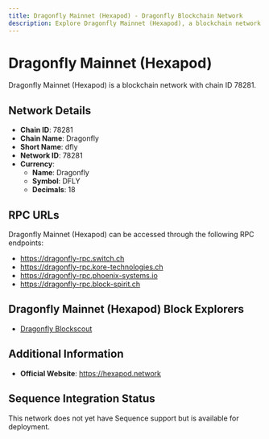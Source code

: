 ```yaml
--- 
title: Dragonfly Mainnet (Hexapod) - Dragonfly Blockchain Network
description: Explore Dragonfly Mainnet (Hexapod), a blockchain network with chain ID 78281. Learn about its native currency, Dragonfly, and how to interact with the network.
---
```


# Dragonfly Mainnet (Hexapod)

Dragonfly Mainnet (Hexapod) is a blockchain network with chain ID 78281.

## Network Details

- **Chain ID**: 78281
- **Chain Name**: Dragonfly
- **Short Name**: dfly
- **Network ID**: 78281
- **Currency**: 
  - **Name**: Dragonfly
  - **Symbol**: DFLY
  - **Decimals**: 18

## RPC URLs

Dragonfly Mainnet (Hexapod) can be accessed through the following RPC endpoints:

- https://dragonfly-rpc.switch.ch
- https://dragonfly-rpc.kore-technologies.ch
- https://dragonfly-rpc.phoenix-systems.io
- https://dragonfly-rpc.block-spirit.ch

## Dragonfly Mainnet (Hexapod) Block Explorers

- [Dragonfly Blockscout](https://blockscout.dragonfly.hexapod.network)

## Additional Information

- **Official Website**: https://hexapod.network

## Sequence Integration Status

This network does not yet have Sequence support but is available for deployment.
